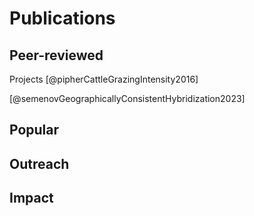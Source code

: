# Publications {.unnumbered}


## Peer-reviewed
Projects [@pipherCattleGrazingIntensity2016]

[@semenovGeographicallyConsistentHybridization2023]


## Popular

## Outreach

## Impact

::: {#refs}
:::
